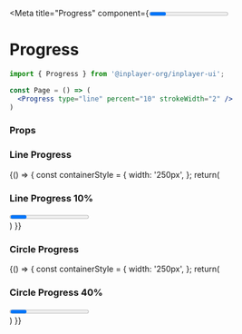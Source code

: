 
<Meta title="Progress" component={<Progress/>} />

# Progress

```jsx
import { Progress } from '@inplayer-org/inplayer-ui';

const Page = () => (
  <Progress type="line" percent="10" strokeWidth="2" />
)
```
### Props

<Props of={Progress}/>

### Line Progress
<Preview withSource="open">
  <Story name="line">
  {() => {
    const containerStyle = {
        width: '250px',
    };
    return(
    <div>
        <h3>Line Progress 10%</h3>
        <div style={containerStyle}>
        <Progress type="line" percent="10" strokeWidth="2" />
        </div>
    </div>
    )
  }}
  </Story>
</Preview>

### Circle Progress
<Preview withSource="open">
  <Story name="circle">
  {() => {
    const containerStyle = {
        width: '250px',
    };
    return(
    <div>
        <h3>Circle Progress 40%</h3>
        <div style={containerStyle}>
        <Progress type="circle" percent="40" strokeWidth="3" />
        </div>
    </div>
    )
  }}
  </Story>
</Preview>
